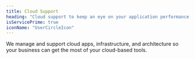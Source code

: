 ```yaml
---
title: Cloud Support
heading: "Cloud support to keep an eye on your application performance and availibility."
isServicePrime: true
iconName: "UserCircleIcon"
---
```


We manage and support cloud apps, infrastructure, and architecture so your business can get the most of your cloud-based tools.
